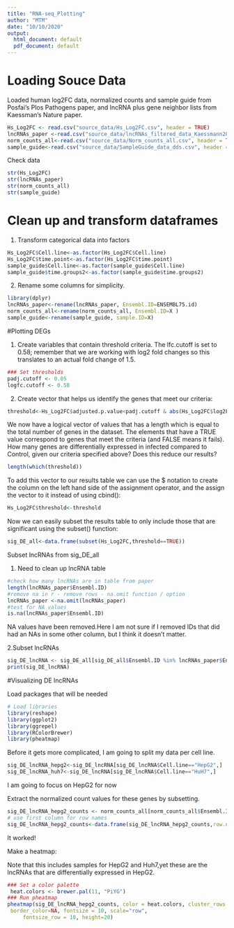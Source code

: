 ```yaml
---
title: "RNA-seq_Plotting"
author: "MTM"
date: "10/10/2020"
output:
  html_document: default
  pdf_document: default
---
```


# Loading Souce Data 

Loaded human log2FC data, normalized counts and sample guide from Posfai's Plos Pathogens paper, and lncRNA plus gene neighbor lists from Kaessman's Nature paper.
```r
Hs_Log2FC <- read.csv("source_data/Hs_Log2FC.csv", header = TRUE)
lncRNAs_paper <-read.csv("source_data/lncRNAs_filtered_data_Kaessmann2019.csv", header= TRUE)
norm_counts_all<-read.csv("source_data/Norm_counts_all.csv", header = TRUE)
sample_guide<-read.csv("source_data/SampleGuide_data_dds.csv", header = TRUE)

```

Check data

```r
str(Hs_Log2FC)
str(lncRNAs_paper)
str(norm_counts_all)
str(sample_guide)
```

# Clean up and transform dataframes

1. Transform categorical data into factors
```r
Hs_Log2FC$Cell.line<-as.factor(Hs_Log2FC$Cell.line)
Hs_Log2FC$time.point<-as.factor(Hs_Log2FC$time.point)
sample_guide$Cell.line<-as.factor(sample_guide$Cell.line)
sample_guide$time.groups2<-as.factor(sample_guide$time.groups2)
```

2. Rename some columns for simplicity.

```r
library(dplyr)
lncRNAs_paper<-rename(lncRNAs_paper, Ensembl.ID=ENSEMBL75.id)
norm_counts_all<-rename(norm_counts_all, Ensembl.ID=X )
sample_guide<-rename(sample_guide, sample.ID=X)
```

#Plotting DEGs

1. Create variables that contain threshold criteria. The lfc.cutoff is set to 0.58; remember that we are working with log2 fold changes so this translates to an actual fold change of 1.5.
```r
### Set thresholds
padj.cutoff <- 0.05
logfc.cutoff <- 0.58
```
2. Create vector that helps us identify the genes that meet our criteria:
```r
threshold<-Hs_Log2FC$adjusted.p.value<padj.cutoff & abs(Hs_Log2FC$log2FoldChange)>logfc.cutoff
```
We now have a logical vector of values that has a length which is equal to the total number of genes in the dataset. The elements that have a TRUE value correspond to genes that meet the criteria (and FALSE means it fails). How many genes are differentially expressed in infected compared to Control, given our criteria specified above? Does this reduce our results?
```r
length(which(threshold))
```

To add this vector to our results table we can use the $ notation to create the column on the left hand side of the assignment operator, and the assign the vector to it instead of using cbind():
```r
Hs_Log2FC$threshold<-threshold
```
Now we can easily subset the results table to only include those that are significant using the subset() function:
```r
sig_DE_all<-data.frame(subset(Hs_Log2FC,threshold==TRUE))
```

Subset lncRNAs from sig_DE_all

1. Need to clean up lncRNA table
```r
#check how many lncRNAs are in table from paper
length(lncRNAs_paper$Ensembl.ID)
#remove na in r - remove rows - na.omit function / option
lncRNAs_paper <-na.omit(lncRNAs_paper)
#test for NA values
is.na(lncRNAs_paper$Ensembl.ID)
```
NA values have been removed.Here I am not sure if I removed IDs that did had an NAs in some other column, but I think it doesn't matter. 

2.Subset lncRNAs

```r
sig_DE_lncRNA <- sig_DE_all[sig_DE_all$Ensembl.ID %in% lncRNAs_paper$Ensembl.ID,]
print(sig_DE_lncRNA)
```
#Visualizing DE lncRNAs

Load packages that will be needed
```r

# Load libraries
library(reshape)
library(ggplot2)
library(ggrepel)
library(RColorBrewer)
library(pheatmap)

```

Before it gets more complicated, I am going to split my data per cell line.

```r
sig_DE_lncRNA_hepg2<-sig_DE_lncRNA[sig_DE_lncRNA$Cell.line=="HepG2",]
sig_DE_lncRNA_huh7<-sig_DE_lncRNA[sig_DE_lncRNA$Cell.line=="HuH7",]
```
I am going to focus on HepG2 for now

Extract the normalized count values for these genes by subsetting.
```r
sig_DE_lncRNA_hepg2_counts <- norm_counts_all[norm_counts_all$Ensembl.ID %in% sig_DE_lncRNA_hepg2$Ensembl.ID,]
# use first column for row names
sig_DE_lncRNA_hepg2_counts<-data.frame(sig_DE_lncRNA_hepg2_counts,row.names = 1)

```
It worked!

Make a heatmap:

Note that this includes samples for HepG2 and Huh7,yet these are the lncRNAs that are differentially expressed in HepG2. 
```r
### Set a color palette
 heat.colors <- brewer.pal(11, "PiYG")
### Run pheatmap
pheatmap(sig_DE_lncRNA_hepg2_counts, color = heat.colors, cluster_rows = T, show_rownames=T,
 border_color=NA, fontsize = 10, scale="row",
     fontsize_row = 10, height=20)
```


